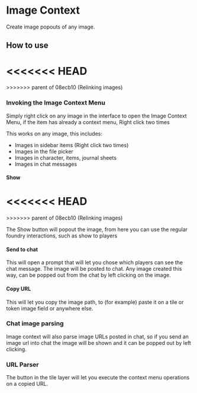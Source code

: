 
# Image Context

Create image popouts of any image.

## How to use

<<<<<<< HEAD
<ImageButBetter src="/public/images/Image-Context/Icmenu.png" alt="Image Context Menu" width={2000} height={2000} className={styles.wikiimage}/>
=======
<ImageButBetter src="/../public/images/Image-Context/Icmenu.png" alt="Image Context Menu" width={2000} height={2000} className={styles.wikiimage}/>
>>>>>>> parent of 08ecb10 (Relinking images)

### Invoking the Image Context Menu

Simply right click on any image in the interface to open the Image
Context Menu, if the item has already a context menu, Right click two
times

This works on any image, this includes:

- Images in sidebar items (Right click two times)
- Images in the file picker
- Images in character, items, journal sheets
- Images in chat messages

#### Show

<<<<<<< HEAD
<ImageButBetter src="/public/images/Image-Context/Icbutton.png" alt="Image Context Scene controls button" width={2000} height={2000} className={styles.wikiimage}/>
=======
<ImageButBetter src="/../public/images/Image-Context/Icbutton.png" alt="Image Context Scene controls button" width={2000} height={2000} className={styles.wikiimage}/>
>>>>>>> parent of 08ecb10 (Relinking images)

The Show button will popout the
image, from here you can use the regular foundry interactions, such as
show to players

#### Send to chat

This will open a prompt that will let you chose which players can see
the chat message. The image will be posted to chat. Any image created
this way, can be popped out from the chat by left clicking on the image.

#### Copy URL

This will let you copy the image path, to (for example) paste it on a
tile or token image field or anywhere else.

### Chat image parsing

Image context will also parse image URLs posted in chat, so if you send
an image url into chat the image will be shown and it can be popped out
by left clicking.

### URL Parser

The button in the tile layer will let you execute the context menu
operations on a copied URL.

